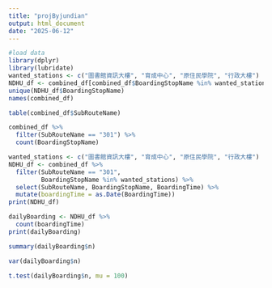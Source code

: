 ```yaml
---
title: "projByjundian"
output: html_document
date: "2025-06-12"
---
```



```r
#load data
library(dplyr)
library(lubridate)
wanted_stations <- c("圖書館資訊大樓", "育成中心", "原住民學院", "行政大樓")
NDHU_df <- combined_df[combined_df$BoardingStopName %in% wanted_stations, ]
unique(NDHU_df$BoardingStopName)
names(combined_df)

table(combined_df$SubRouteName)

combined_df %>% 
  filter(SubRouteName == "301") %>% 
  count(BoardingStopName)

wanted_stations <- c("圖書館資訊大樓", "育成中心", "原住民學院", "行政大樓")
NDHU_df <- combined_df %>% 
  filter(SubRouteName == "301",
         BoardingStopName %in% wanted_stations) %>% 
  select(SubRouteName, BoardingStopName, BoardingTime) %>% 
  mutate(boardingTime = as.Date(BoardingTime))
print(NDHU_df)

dailyBoarding <- NDHU_df %>% 
  count(boardingTime)
print(dailyBoarding)

summary(dailyBoarding$n)

var(dailyBoarding$n)

t.test(dailyBoarding$n, mu = 100)


```

